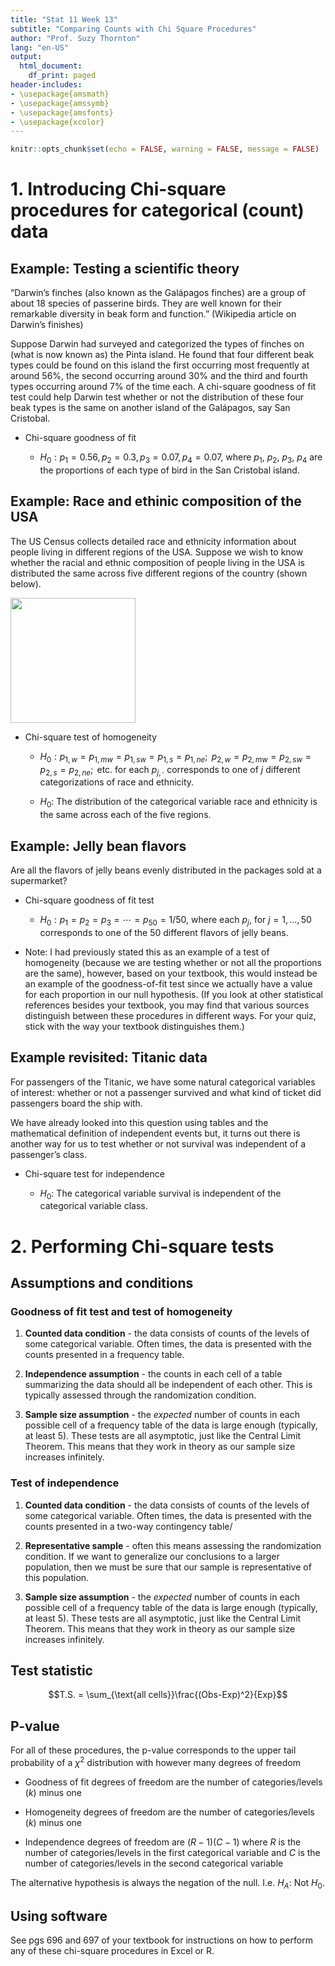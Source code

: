 ```yaml
---
title: "Stat 11 Week 13"
subtitle: "Comparing Counts with Chi Square Procedures" 
author: "Prof. Suzy Thornton"
lang: "en-US"
output:
  html_document:
    df_print: paged
header-includes:
- \usepackage{amsmath}
- \usepackage{amssymb}
- \usepackage{amsfonts}
- \usepackage{xcolor}
---
```


```r
knitr::opts_chunk$set(echo = FALSE, warning = FALSE, message = FALSE)
```


# 1. Introducing Chi-square procedures for categorical (count) data  

## Example: Testing a scientific theory 

"Darwin's finches (also known as the Galápagos finches) are a group of about 18 species of passerine birds. They are well known for their remarkable diversity in beak form and function." (Wikipedia article on Darwin's finishes)

Suppose Darwin had surveyed and categorized the types of finches on (what is now known as) the Pinta island. He found that four different beak types could be found on this island the first occurring most frequently at around $56\%$, the second occurring around $30\%$ and the third and fourth types occurring around $7\%$ of the time each. A chi-square goodness of fit test could help Darwin test whether or not the distribution of these four beak types is the same on another island of the Galápagos, say San Cristobal. 


* Chi-square goodness of fit 

  * $H_0: p_{1} = 0.56, p_{2} = 0.3, p_{3} = 0.07, p_{4}=0.07$, where $p_1$, $p_2$, $p_3$, $p_4$ are the proportions of each type of bird in the San Cristobal island.  


## Example: Race and ethinic composition of the USA 

The US Census collects detailed race and ethnicity information about people living in different regions of the USA. Suppose we wish to know whether the racial and ethnic composition of people living in the USA is distributed the same across five different regions of the country (shown below).

![](./images/usa-regions.png){height=200px}

* Chi-square test of homogeneity 

  * $H_0: p_{1,w} = p_{1,mw} = p_{1,sw} =  p_{1,s} = p_{1,ne};\text{ }p_{2,w} = p_{2,mw} = p_{2,sw} =  p_{2,s} = p_{2,ne};\text{ etc.}$ for each $p_{j,\cdot}$ corresponds to one of $j$ different categorizations of race and ethnicity. 
  
  * $H_0$: The distribution of the categorical variable race and ethnicity is the same across each of the five regions. 


## Example: Jelly bean flavors 

Are all the flavors of jelly beans evenly distributed in the packages sold at a supermarket? 

* Chi-square goodness of fit test 

  * $H_0: p_{1} = p_{2} = p_{3} =  \cdots = p_{50}=1/50$, where each $p_j$, for $j=1,\dots,50$ corresponds to one of the $50$ different flavors of jelly beans.  
  
  
* Note: I had previously stated this as an example of a test of homogeneity (because we are testing whether or not all the proportions are the same), however, based on your textbook, this would instead be an example of the goodness-of-fit test since we actually have a value for each proportion in our null hypothesis. (If you look at other statistical references besides your textbook, you may find that various sources distinguish between these procedures in different ways. For your quiz, stick with the way your textbook distinguishes them.)

## Example revisited: Titanic data 

For passengers of the Titanic, we have some natural categorical variables of interest: whether or not a passenger survived and what kind of ticket did passengers board the ship with. 

We have already looked into this question using tables and the mathematical definition of independent events but, it turns out there is another way for us to test whether or not survival was independent of a passenger's class. 


* Chi-square test for independence 

  * $H_0:$ The categorical variable survival is independent of the categorical variable class. 

# 2.  Performing Chi-square tests

## Assumptions and conditions 

### Goodness of fit test and test of homogeneity 

1. **Counted data condition** - the data consists of counts of the levels of some categorical variable. Often times, the data is presented with the counts presented in a frequency table. 

2. **Independence assumption** - the counts in each cell of a table summarizing the data should all be independent of each other. This is typically assessed through the randomization condition. 

3. **Sample size assumption** - the *expected* number of counts in each possible cell of a frequency table of the data is large enough (typically, at least $5$). These tests are all asymptotic, just like the Central Limit Theorem. This means that they work in theory as our sample size increases infinitely. 

### Test of independence

1. **Counted data condition** - the data consists of counts of the levels of some categorical variable. Often times, the data is presented with the counts presented in a two-way contingency table/  

2. **Representative sample** - often this means assessing the randomization condition. If we want to generalize our conclusions to a larger population, then we must be sure that our sample is representative of this population. 

3. **Sample size assumption** - the *expected* number of counts in each possible cell of a frequency table of the data is large enough (typically, at least $5$). These tests are all asymptotic, just like the Central Limit Theorem. This means that they work in theory as our sample size increases infinitely. 


## Test statistic 

$$T.S. = \sum_{\text{all cells}}\frac{(Obs-Exp)^2}{Exp}$$

## P-value 

For all of these procedures, the p-value corresponds to the upper tail probability of a $\chi^2$ distribution with however many degrees of freedom 

* Goodness of fit degrees of freedom are the number of categories/levels ($k$) minus one 

* Homogeneity degrees of freedom are the number of categories/levels ($k$) minus one 

* Independence degrees of freedom are $(R-1)(C-1)$ where $R$ is the number of categories/levels in the first categorical variable and $C$ is the number of categories/levels in the second categorical variable  

The alternative hypothesis is always the negation of the null. I.e. $H_A:$ Not $H_0$. 

## Using software 

See pgs 696 and 697 of your textbook for instructions on how to perform any of these chi-square procedures in Excel or R. 
